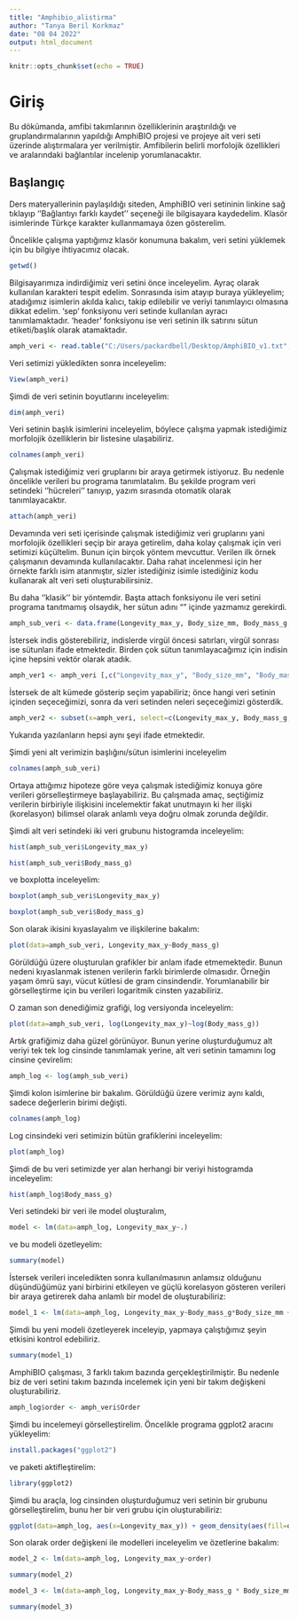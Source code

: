 ```yaml
---
title: "Amphibio_alistirma"
author: "Tanya Beril Korkmaz"
date: "08 04 2022"
output: html_document
---
```


```r
knitr::opts_chunk$set(echo = TRUE)
```

# Giriş

Bu dökümanda, amfibi takımlarının özelliklerinin araştırıldığı ve gruplandırmalarının yapıldığı AmphiBIO projesi ve projeye ait veri seti üzerinde alıştırmalara yer verilmiştir. Amfibilerin belirli morfolojik özellikleri ve aralarındaki bağlantılar incelenip yorumlanacaktır.

## Başlangıç

Ders materyallerinin paylaşıldığı siteden, AmphiBIO veri setininin linkine sağ tıklayıp ''Bağlantıyı farklı kaydet'' seçeneği ile bilgisayara kaydedelim. Klasör isimlerinde Türkçe karakter kullanmamaya özen gösterelim.

Öncelikle çalışma yaptığımız klasör konumuna bakalım, veri setini yüklemek için bu bilgiye ihtiyacımız olacak. 

 ```r
 getwd()
 
 ```
 
Bilgisayarımıza indirdiğimiz veri setini önce inceleyelim. Ayraç olarak kullanılan karakteri tespit edelim. Sonrasında isim atayıp buraya yükleyelim; atadığımız isimlerin akılda kalıcı, takip edilebilir ve veriyi tanımlayıcı olmasına dikkat edelim. 'sep' fonksiyonu veri setinde kullanılan ayracı tanımlamaktadır. 'header' fonksiyonu ise veri setinin ilk satırını sütun etiketi/başlık olarak atamaktadır. 

```r
amph_veri <- read.table("C:/Users/packardbell/Desktop/AmphiBIO_v1.txt", sep = "," , header = T)

```

Veri setimizi yükledikten sonra inceleyelim:

```r
View(amph_veri)

```

Şimdi de veri setinin boyutlarını inceleyelim:

```r
dim(amph_veri)

```

Veri setinin başlık isimlerini inceleyelim, böylece çalışma yapmak istediğimiz morfolojik özelliklerin bir listesine ulaşabiliriz.

```r
colnames(amph_veri)

```

Çalışmak istediğimiz veri gruplarını bir araya getirmek istiyoruz. Bu nedenle öncelikle verileri bu programa tanımlatalım. Bu şekilde program veri setindeki ''hücreleri'' tanıyıp, yazım sırasında otomatik olarak tanımlayacaktır.

```r
attach(amph_veri)

```

Devamında veri seti içerisinde çalışmak istediğimiz veri gruplarını yani morfolojik özellikleri seçip bir araya getirelim, daha kolay çalışmak için veri setimizi küçültelim. Bunun için birçok yöntem mevcuttur. Verilen ilk örnek çalışmanın devamında kullanılacaktır. Daha rahat incelenmesi için her örnekte farklı isim atanmıştır, sizler istediğiniz isimle istediğiniz kodu kullanarak alt veri seti oluşturabilirsiniz.

Bu daha ''klasik'' bir yöntemdir. Başta attach fonksiyonu ile veri setini programa tanıtmamış olsaydık, her sütun adını "" içinde yazmamız gerekirdi.

```r
amph_sub_veri <- data.frame(Longevity_max_y, Body_size_mm, Body_mass_g, Size_at_maturity_max_mm, Size_at_maturity_min_mm)

```
İstersek indis gösterebiliriz, indislerde virgül öncesi satırları, virgül sonrası ise sütunları ifade etmektedir. Birden çok sütun tanımlayacağımız için indisin içine hepsini vektör olarak atadık.

```r
amph_ver1 <- amph_veri [,c("Longevity_max_y", "Body_size_mm", "Body_mass_g", "Size_at_maturity_max_mm", "Size_at_maturity_min_mm")]

```

İstersek de alt kümede gösterip seçim yapabiliriz; önce hangi veri setinin içinden seçeceğimizi, sonra da veri setinden neleri seçeceğimizi gösterdik.

```r
amph_ver2 <- subset(x=amph_veri, select=c(Longevity_max_y, Body_mass_g, Body_size_mm, Size_at_maturity_max_mm, Size_at_maturity_min_mm))

```

Yukarıda yazılanların hepsi aynı şeyi ifade etmektedir.

Şimdi yeni alt verimizin başlığını/sütun isimlerini inceleyelim

```r
colnames(amph_sub_veri)

```

Ortaya attığımız hipoteze göre veya çalışmak istediğimiz konuya göre verileri görselleştirmeye başlayabiliriz. Bu çalışmada amaç, seçtiğimiz verilerin birbiriyle ilişkisini incelemektir fakat unutmayın ki her ilişki (korelasyon) bilimsel olarak anlamlı veya doğru olmak zorunda değildir.

Şimdi alt veri setindeki iki veri grubunu histogramda inceleyelim:

```r
hist(amph_sub_veri$Longevity_max_y)

```

```r
hist(amph_sub_veri$Body_mass_g)

```

ve boxplotta inceleyelim:

```r
boxplot(amph_sub_veri$Longevity_max_y)

```

 
```r
boxplot(amph_sub_veri$Body_mass_g)

```

Son olarak ikisini kıyaslayalım ve ilişkilerine bakalım:

```r
plot(data=amph_sub_veri, Longevity_max_y~Body_mass_g)
```

Görüldüğü üzere oluşturulan grafikler bir anlam ifade etmemektedir. Bunun nedeni kıyaslanmak istenen verilerin farklı birimlerde olmasıdır. Örneğin yaşam ömrü sayı, vücut kütlesi de gram cinsindendir. Yorumlanabilir bir görselleştirme için bu verileri logaritmik cinsten yazabiliriz.

O zaman son denediğimiz grafiği, log versiyonda inceleyelim:

```r
plot(data=amph_sub_veri, log(Longevity_max_y)~log(Body_mass_g))

```

Artık grafiğimiz daha güzel görünüyor. Bunun yerine oluşturduğumuz alt veriyi tek tek log cinsinde tanımlamak yerine, alt veri setinin tamamını log cinsine çevirelim:

```r
amph_log <- log(amph_sub_veri)

```

Şimdi kolon isimlerine bir bakalım. Görüldüğü üzere verimiz aynı kaldı, sadece değerlerin birimi değişti.

```r
colnames(amph_log)

```

Log cinsindeki veri setimizin bütün grafiklerini inceleyelim:

```r
plot(amph_log)

```

Şimdi de bu veri setimizde yer alan herhangi bir veriyi histogramda inceleyelim:

```r
hist(amph_log$Body_mass_g)

```


Veri setindeki bir veri ile model oluşturalım,

```r
model <- lm(data=amph_log, Longevity_max_y~.)

```

ve bu modeli özetleyelim:

```r
summary(model)

```

İstersek verileri inceledikten sonra kullanılmasının anlamsız olduğunu düşündüğümüz yani birbirini etkileyen ve güçlü korelasyon gösteren verileri bir araya getirerek daha anlamlı bir model de oluşturabiliriz:

```r
model_1 <- lm(data=amph_log, Longevity_max_y~Body_mass_g*Body_size_mm + Body_size_mm)

```
Şimdi bu yeni modeli özetleyerek inceleyip, yapmaya çalıştığımız şeyin etkisini kontrol edebiliriz.

```r
summary(model_1)

```

AmphiBIO çalışması, 3 farklı takım bazında gerçekleştirilmiştir. Bu nedenle biz de veri setini takım bazında incelemek için yeni bir takım değişkeni oluşturabiliriz. 

```r
amph_log$order <- amph_veri$Order

```

Şimdi bu incelemeyi görselleştirelim. Öncelikle programa ggplot2 aracını yükleyelim:

```r
install.packages("ggplot2")

```

ve paketi aktifleştirelim:

```r
library(ggplot2)

```

Şimdi bu araçla, log cinsinden oluşturduğumuz veri setinin bir grubunu görselleştirelim, bunu her bir veri grubu için oluşturabiliriz:

```r
ggplot(data=amph_log, aes(x=Longevity_max_y)) + geom_density(aes(fill=order), alpha = 0.5)

```

Son olarak order değişkeni ile modelleri inceleyelim ve özetlerine bakalım:

```r
model_2 <- lm(data=amph_log, Longevity_max_y~order)

```
```r
summary(model_2)

```
```r
model_3 <- lm(data=amph_log, Longevity_max_y~Body_mass_g * Body_size_mm + Body_size_mm + order)

```
```r
summary(model_3)

```








